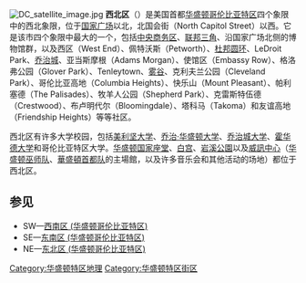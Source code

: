 [[Image:DC_satellite_image.jpg|thumb]]
'''西北区'''（{{lang-en|Northwest}}）是美国首都[[华盛顿哥伦比亚特区|华盛顿哥伦比亚特区]]四个象限中的西北象限，位于[[国家广场|国家广场]]以北，北国会街（North Capitol Street）以西。它是该市四个象限中最大的一个，包括[[中央商务区|中央商务区]]、[[联邦三角|联邦三角]]、沿国家广场北侧的博物馆群，以及西区（West End）、佩特沃斯（Petworth）、[[杜邦圆环|杜邦圆环]]、LeDroit Park、[[乔治城_(华盛顿哥伦比亚特区)|乔治城]]、亚当斯摩根（Adams Morgan）、使馆区（Embassy Row）、格洛弗公园（Glover Park）、Tenleytown、[[雾谷|雾谷]]、克利夫兰公园（Cleveland Park）、哥伦比亚高地（Columbia Heights）、快乐山（Mount Pleasant）、帕利塞德（The Palisades）、牧羊人公园（Shepherd Park）、克雷斯特伍德（Crestwood）、布卢明代尔（Bloomingdale）、塔科马（Takoma）和友谊高地（Friendship Heights）等等社区。

西北区有许多大学校园，包括[[美利坚大学|美利坚大学]]、[[喬治·華盛頓大學|乔治·华盛顿大学]]、[[乔治城大学|乔治城大学]]、[[霍华德大学|霍华德大学]]和哥伦比亚特区大学。[[华盛顿国家座堂|华盛顿国家座堂]]、[[白宫|白宫]]、[[岩溪公園_(華盛頓哥倫比亞特區)|岩溪公園]]以及[[威訊中心|威訊中心]]（[[华盛顿奇才|华盛顿巫师队]]、[[華盛頓首都|華盛頓首都队]]的主場館，以及许多音乐会和其他活动的场地）都位于西北区。

==参见==
*SW—[[西南区_(华盛顿哥伦比亚特区)|西南区 (华盛顿哥伦比亚特区)]]
*SE—[[东南区_(华盛顿哥伦比亚特区)|东南区 (华盛顿哥伦比亚特区)]]
*NE—[[东北区_(华盛顿哥伦比亚特区)|东北区 (华盛顿哥伦比亚特区)]]
[[Category:华盛顿特区地理|Category:华盛顿特区地理]]
[[Category:华盛顿特区街区|Category:华盛顿特区街区]]